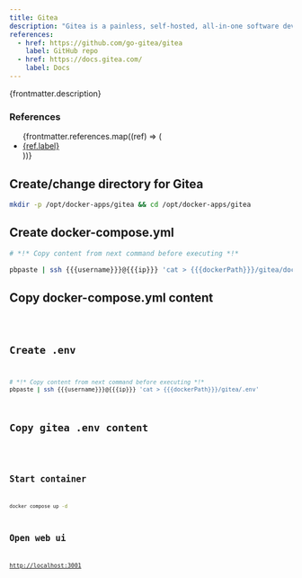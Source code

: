 ```yaml
---
title: Gitea
description: "Gitea is a painless, self-hosted, all-in-one software development service. It includes Git hosting, code review, team collaboration, package registry and CI/CD. It is similar to GitHub, Bitbucket and GitLab."
references:
  - href: https://github.com/go-gitea/gitea
    label: GitHub repo
  - href: https://docs.gitea.com/
    label: Docs
---
```



<p>{frontmatter.description}</p>

### References

<ul>
  {frontmatter.references.map((ref) => (
    <li>
      <a href={ref.href}>{ref.label}</a>
    </li>
  ))}
</ul>

## Create/change directory for Gitea

```sh
mkdir -p /opt/docker-apps/gitea && cd /opt/docker-apps/gitea
```

## Create docker-compose.yml

```sh
# *!* Copy content from next command before executing *!*

pbpaste | ssh {{{username}}}@{{{ip}}} 'cat > {{{dockerPath}}}/gitea/docker-compose.yml'
```

## Copy docker-compose.yml content

<Code lang="yml" title="docker-compose.yml" code={yaml} />

## Create .env

```sh
# *!* Copy content from next command before executing *!*
pbpaste | ssh {{{username}}}@{{{ip}}} 'cat > {{{dockerPath}}}/gitea/.env'
```

## Copy gitea .env content

<Code lang="dotenv" title=".env" code={env} />

## Start container

```sh
docker compose up -d
```

## Open web ui

[http://localhost:3001](http://localhost:3001)
